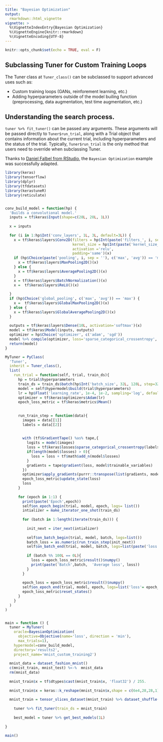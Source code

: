 ```yaml
---
title: "Bayesian Optimization"
output:
  rmarkdown::html_vignette
vignette: >
  %\VignetteIndexEntry{Bayesian Optimization}
  %\VignetteEngine{knitr::rmarkdown}
  %\VignetteEncoding{UTF-8}
---
```


```r
knitr::opts_chunk$set(echo = TRUE, eval = F)
```

## Subclassing Tuner for Custom Training Loops

The Tuner class at ```Tuner_class()``` can be subclassed to support advanced uses such as:

- Custom training loops (GANs, reinforement learning, etc.)
- Adding hyperparameters outside of the model builing function (preprocessing, data augmentation, test time augmentation, etc.)

## Understanding the search process.

```tuner %>% fit_tuner()``` can be passed any arguments. These arguments will be passed directly to ```Tuner$run_trial```, along with a Trial object that contains information about the current trial, including hyperparameters and the status of the trial. Typically, ```Tuner$run_trial``` is the only method that users need to override when subclassing Tuner.

Thanks to [Daniel Falbel from RStudio](https://github.com/dfalbel), the ```Bayesian Optimization``` example was successfully adapted.

```r

library(keras)
library(tensorflow)
library(dplyr)
library(tfdatasets)
library(kerastuneR)
library(reticulate)


conv_build_model = function(hp) {
  'Builds a convolutional model.'
  inputs = tf$keras$Input(shape=c(28L, 28L, 1L))
  
  x = inputs
  
  for (i in 1:hp$Int('conv_layers', 1L, 3L, default=3L)) {
    x = tf$keras$layers$Conv2D(filters = hp$Int(paste('filters_', i, sep = ''), 4L, 32L, step=4L, default=8L),
                               kernel_size = hp$Int(paste('kernel_size_', i, sep = ''), 3L, 5L),
                               activation ='relu',
                               padding='same')(x)
    if (hp$Choice(paste('pooling', i, sep = ''), c('max', 'avg')) == 'max') {
      x = tf$keras$layers$MaxPooling2D()(x)
    } else {
      x = tf$keras$layers$AveragePooling2D()(x)
    }
    x = tf$keras$layers$BatchNormalization()(x) 
    x =  tf$keras$layers$ReLU()(x)
    
  }
  if (hp$Choice('global_pooling', c('max', 'avg')) == 'max') {
    x =  tf$keras$layers$GlobalMaxPooling2D()(x)
  } else {
    x = tf$keras$layers$GlobalAveragePooling2D()(x)
  }
  
  outputs = tf$keras$layers$Dense(10L, activation='softmax')(x)
  model = tf$keras$Model(inputs, outputs)
  optimizer = hp$Choice('optimizer', c('adam', 'sgd'))
  model %>% compile(optimizer, loss='sparse_categorical_crossentropy', metrics='accuracy')
  return(model)
}

MyTuner = PyClass(
  'Tuner',
  inherit = Tuner_class(),
  list(
    run_trial = function(self, trial, train_ds){
      hp = trial$hyperparameters
      train_ds = train_ds$batch(hp$Int('batch_size', 32L, 128L, step=32L, default=64L))
      model = self$hypermodel$build(trial$hyperparameters)
      lr = hp$Float('learning_rate', 1e-4, 1e-2, sampling='log', default=1e-3)
      optimizer = tf$keras$optimizers$Adam(lr)
      epoch_loss_metric = tf$keras$metrics$Mean()
      
      
      run_train_step = function(data){
        images = data[[1]]
        labels = data[[2]]
        
        
        with (tf$GradientTape() %as% tape,{
          logits = model(images)
          loss = tf$keras$losses$sparse_categorical_crossentropy(labels, logits)
          if(length(model$losses) > 0){
            loss = loss + tf$math$add_n(model$losses)
          }
          gradients = tape$gradient(loss, model$trainable_variables)
        })
        optimizer$apply_gradients(purrr::transpose(list(gradients, model$trainable_variables)))
        epoch_loss_metric$update_state(loss)
        loss
      }
      
      for (epoch in 1:1) {
        print(paste('Epoch',epoch))
        self$on_epoch_begin(trial, model, epoch, logs= list())
        intializer = make_iterator_one_shot(train_ds)
        
        for (batch in 1:length(iterate(train_ds))) {
          
          init_next = iter_next(intializer)
          
          self$on_batch_begin(trial, model, batch, logs=list())
          batch_loss = as.numeric(run_train_step(init_next))
          self$on_batch_end(trial, model, batch, logs=list(paste('loss', batch_loss)))
          
          if (batch %% 100L == 0L){
            loss = epoch_loss_metric$result()$numpy()
            print(paste('Batch',batch,  'Average loss', loss))
          }
        }
        
        epoch_loss = epoch_loss_metric$result()$numpy()
        self$on_epoch_end(trial, model, epoch, logs=list('loss'= epoch_loss))
        epoch_loss_metric$reset_states()
      }
    }
  )
)


main = function () {
  tuner = MyTuner(
    oracle=BayesianOptimization(
      objective=Objective(name='loss', direction = 'min'),
      max_trials=1),
    hypermodel=conv_build_model,
    directory='results2',
    project_name='mnist_custom_training2')
  
  mnist_data = dataset_fashion_mnist()
  c(mnist_train, mnist_test) %<-%  mnist_data
  rm(mnist_data)
  
  mnist_train$x = tf$dtypes$cast(mnist_train$x, 'float32') / 255.
  
  mnist_train$x = keras::k_reshape(mnist_train$x,shape = c(6e4,28,28,1))
  
  mnist_train = tensor_slices_dataset(mnist_train) %>% dataset_shuffle(1e3)
    
    tuner %>% fit_tuner(train_ds = mnist_train)
    
    best_model = tuner %>% get_best_models(1L)
  
}

main()

```
